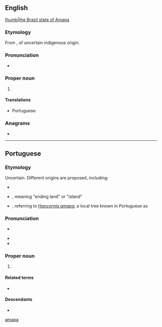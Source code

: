 ==English==
{{wikipedia}}
[[file: Brazil State Amapa.svg|thumb|the Brazil state of Amapa]]

===Etymology===
From {{bor|en|pt|Amapá}}, of uncertain indigenous origin.

===Pronunciation===
* {{IPA|en|/ˌɑː.məˈpɑː/|/ˈɑː.mə.pɑː/}}

===Proper noun===
{{en-proper noun}}

# {{place|en|state|r/North Region|c/Brazil|capital=Macapá}}

====Translations====
{{trans-top|a state in northern Brazil}}
* Portuguese: {{t+|pt|Amapá|m}}
{{trans-mid}}
{{trans-bottom}}

===Anagrams===
* {{anagrams|en|a=aaamp|Paama}}

[[Category:English terms spelled with Á|amapa]]

----

==Portuguese==

===Etymology===
Uncertain. Different origins are proposed, including:
* {{etyl|tpw|pt}} {{m|tpw|amapaba||home of rain}}
* {{etyl|yrl|pt}}, meaning "ending land" or "island"
* {{etyl|arw|pt}}, referring to ''[[Hancornia amapa]]'', a local tree known in Portuguese as {{m|pt|amapazeiro}}

===Pronunciation===
* {{rhymes|pt|a|s=3}}
{{pt-IPA}}
* {{audio|pt|Pt-br Amapá.ogg|Audio (BR)}}
* {{hyphenation|pt|A|ma|pá}}

===Proper noun===
{{pt-proper noun|m}}

# {{place|pt|state|r/en:North Region|c/en:Brazil|capital=pt:Macapá|t1=Amapá}}
#: {{syn|pt|AM}} {{gloss|abbreviation}}

====Related terms====
* {{l|pt|amapaense}} {{gloss|[[demonym]]}}

====Descendants====
* {{desc|en|Amapá|bor=1}}